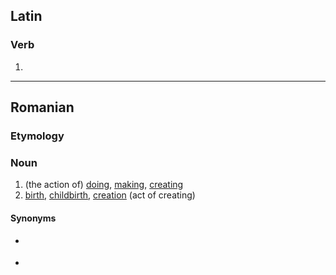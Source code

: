 ==Latin==

===Verb===
{{la-verb-form|facere}}

# {{inflection of|la|faciō||pres|actv|inf}}

----

==Romanian==

===Etymology===
{{suffix|ro|face|re}}

===Noun===
{{ro-noun|f|faceri}}

# (the action of) [[doing]], [[making]], [[creating]]
# [[birth]], [[childbirth]], [[creation]] (act of creating)

====Synonyms====
* {{sense|birth}} {{l|ro|naștere}}
* {{sense|creation}} {{l|ro|creare}}